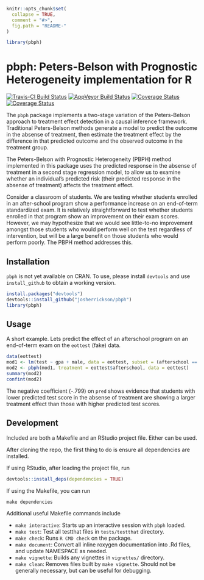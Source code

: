 <!-- README.md is generated from README.Rmd. Please edit that file -->

```r
knitr::opts_chunk$set(
  collapse = TRUE,
  comment = "#>",
  fig.path = "README-"
)
```

```r
library(pbph)
```

# pbph: Peters-Belson with Prognostic Heterogeneity implementation for R

[![Travis-CI Build Status](https://travis-ci.org/josherrickson/pbph.svg?branch=master)](https://travis-ci.org/josherrickson/pbph)
[![AppVeyor Build Status](https://ci.appveyor.com/api/projects/status/github/josherrickson/pbph?branch=master&svg=true)](https://ci.appveyor.com/project/josherrickson/pbph)
[![Coverage Status](https://img.shields.io/codecov/c/github/josherrickson/pbph/master.svg)](https://codecov.io/github/josherrickson/pbph?branch=master)
[![Coverage Status](https://img.shields.io/coveralls/josherrickson/pbph.svg)](https://coveralls.io/r/josherrickson/pbph?branch=master)

The `pbph` package implements a two-stage variation of the Peters-Belson approach to treatment effect detection in a causal inference
framework. Traditional Peters-Belson methods generate a model to predict the outcome in the absense of treatment, then estimate the treatment effect
by the difference in that predicted outcome and the observed outcome in the treatment group.

The Peters-Belson with Prognostic Heterogeneity (PBPH) method implemented in this package uses the predicted response in the absense of treatment in a
second stage regression model, to allow us to examine whether an individual's predicted risk (their predicted response in the absense of treatment)
affects the treatment effect.

Consider a classroom of students. We are testing whether students enrolled in an after-school program show a performance increase on an end-of-term
standardized exam. It is relatively straightforward to test whether students enrolled in that program show an improvement on their exam
scores. However, we may hypothesize that we would see little-to-no improvement amongst those students who would perform well on the test regardless of
intervention, but will be a large benefit on those students who would perform poorly. The PBPH method addresses this.

## Installation

`pbph` is not yet available on CRAN. To use, please install `devtools` and use `install_github` to obtain a working version.

```r
install.packages("devtools")
devtools::install_github("josherrickson/pbph")
library(pbph)
```

## Usage

A short example. Lets predict the effect of an afterschool program on an end-of-term exam on the `eottest` (fake) data.

```r
data(eottest)
mod1 <- lm(test ~ gpa + male, data = eottest, subset = (afterschool == 0))
mod2 <- pbph(mod1, treatment = eottest$afterschool, data = eottest)
summary(mod2)
confint(mod2)
```

The negative coefficient (-.799) on `pred` shows evidence that students with lower predicted test score in the absense of treatment are showing a
larger treatment effect than those with higher predicted test scores.

## Development

Included are both a Makefile and an RStudio project file. Either can be used.

After cloning the repo, the first thing to do is ensure all dependencies are installed.

If using RStudio, after loading the project file, run

```r
devtools::install_deps(dependencies = TRUE)
```

If using the Makefile, you can run

```
make dependencies
```

Additional useful Makefile commands include

- `make interactive`: Starts up an interactive session with `pbph` loaded.
- `make test`: Test all testthat files in `tests/testthat` directory.
- `make check`: Runs `R CMD check` on the package.
- `make document`: Convert all inline roxygen documentation into .Rd files, and update NAMESPACE as needed.
- `make vignette`: Builds any vignettes in `vignettes/` directory.
- `make clean`: Removes files built by `make vignette`. Should not be generally necessary, but can be useful for debugging.

